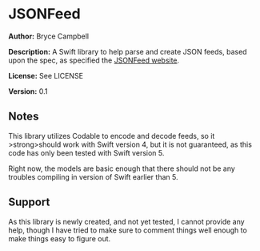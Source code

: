 =JSONFeed=

'''Author:''' Bryce Campbell

'''Description:''' A Swift library to help parse and create JSON feeds, based upon the spec, as specified the [https://jsonfeed.org/version/1 JSONFeed website].

'''License:''' See LICENSE

'''Version:''' 0.1

==Notes==

This library utilizes Codable to encode and decode feeds, so it >strong>should</strong> work with Swift version 4, but it is not guaranteed, as this code has only been tested with Swift version 5.

Right now, the models are basic enough that there should not be any troubles compiling in version of Swift earlier than 5.

==Support==

As this library is newly created, and not yet tested, I cannot provide any help, though I have tried to make sure to comment things well enough to make things easy to figure out.

